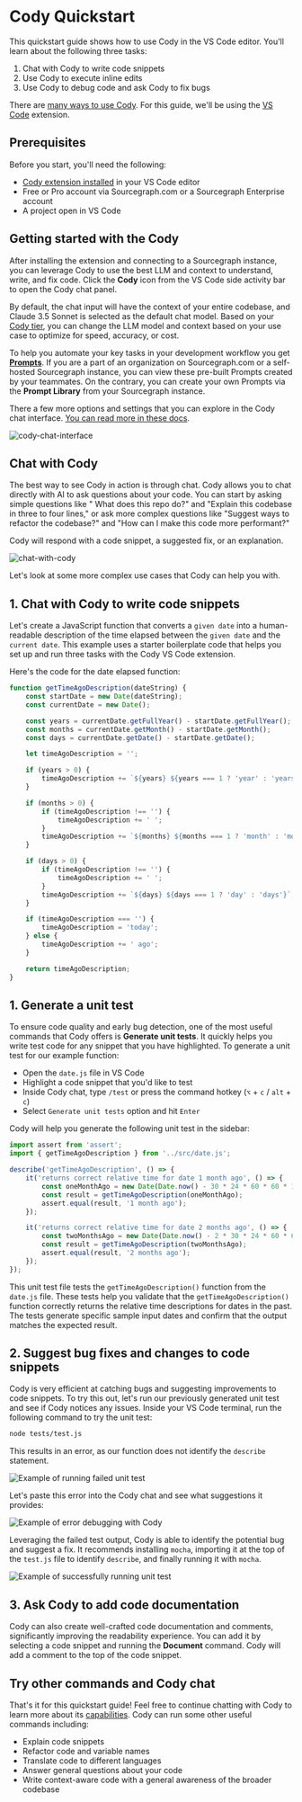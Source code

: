 # Cody Quickstart

<p className="subtitle">This quickstart guide shows how to use Cody in the VS Code editor. You'll learn about the following three tasks:</p>

1. Chat with Cody to write code snippets
2. Use Cody to execute inline edits
3. Use Cody to debug code and ask Cody to fix bugs

<Callout type="info">There are [many ways to use Cody](/cody/clients). For this guide, we'll be using the [VS Code](/cody/clients/install-vscode) extension.</Callout>

## Prerequisites

Before you start, you'll need the following:

- [Cody extension installed](/cody/clients/install-vscode) in your VS Code editor
- Free or Pro account via Sourcegraph.com or a Sourcegraph Enterprise account
- A project open in VS Code

## Getting started with the Cody

After installing the extension and connecting to a Sourcegraph instance, you can leverage Cody to use the best LLM and context to understand, write, and fix code. Click the **Cody** icon from the VS Code side activity bar to open the Cody chat panel.

By default, the chat input will have the context of your entire codebase, and Claude 3.5 Sonnet is selected as the default chat model. Based on your [Cody tier](https://sourcegraph.com/pricing?product=cody), you can change the LLM model and context based on your use case to optimize for speed, accuracy, or cost.

To help you automate your key tasks in your development workflow you get **[Prompts](/cody/capabilities/commands)**. If you are a part of an organization on Sourcegraph.com or a self-hosted Sourcegraph instance, you can view these pre-built Prompts created by your teammates. On the contrary, you can create your own Prompts via the **Prompt Library** from your Sourcegraph instance.

There a few more options and settings that you can explore in the Cody chat interface. [You can read more in these docs](/cody/capabilities/chat).

![cody-chat-interface](https://storage.googleapis.com/sourcegraph-assets/Docs/cody-chat-interface-1124.png)

## Chat with Cody

The best way to see Cody in action is through chat. Cody allows you to chat directly with AI to ask questions about your code. You can start by asking simple questions like " What does this repo do?" and "Explain this codebase in three to four lines," or ask more complex questions like "Suggest ways to refactor the codebase?" and "How can I make this code more performant?"

Cody will respond with a code snippet, a suggested fix, or an explanation.

![chat-with-cody](https://storage.googleapis.com/sourcegraph-assets/Docs/chat-with-cody-1124.png)

Let's look at some more complex use cases that Cody can help you with.

## 1. Chat with Cody to write code snippets

Let's create a JavaScript function that converts a `given date` into a human-readable description of the time elapsed between the `given date` and the `current date`. This example uses a starter boilerplate code that helps you set up and run three tasks with the Cody VS Code extension.

Here's the code for the date elapsed function:

```js
function getTimeAgoDescription(dateString) {
	const startDate = new Date(dateString);
	const currentDate = new Date();

	const years = currentDate.getFullYear() - startDate.getFullYear();
	const months = currentDate.getMonth() - startDate.getMonth();
	const days = currentDate.getDate() - startDate.getDate();

	let timeAgoDescription = '';

	if (years > 0) {
		timeAgoDescription += `${years} ${years === 1 ? 'year' : 'years'}`;
	}

	if (months > 0) {
		if (timeAgoDescription !== '') {
			timeAgoDescription += ' ';
		}
		timeAgoDescription += `${months} ${months === 1 ? 'month' : 'months'}`;
	}

	if (days > 0) {
		if (timeAgoDescription !== '') {
			timeAgoDescription += ' ';
		}
		timeAgoDescription += `${days} ${days === 1 ? 'day' : 'days'}`;
	}

	if (timeAgoDescription === '') {
		timeAgoDescription = 'today';
	} else {
		timeAgoDescription += ' ago';
	}

	return timeAgoDescription;
}
```

## 1. Generate a unit test

To ensure code quality and early bug detection, one of the most useful commands that Cody offers is **Generate unit tests**. It quickly helps you write test code for any snippet that you have highlighted. To generate a unit test for our example function:

- Open the `date.js` file in VS Code
- Highlight a code snippet that you'd like to test
- Inside Cody chat, type `/test` or press the command hotkey (`⌥` + `c` / `alt` + `c`)
- Select `Generate unit tests` option and hit `Enter`

Cody will help you generate the following unit test in the sidebar:

```js
import assert from 'assert';
import { getTimeAgoDescription } from '../src/date.js';

describe('getTimeAgoDescription', () => {
	it('returns correct relative time for date 1 month ago', () => {
		const oneMonthAgo = new Date(Date.now() - 30 * 24 * 60 * 60 * 1000).toISOString().split('T')[0];
		const result = getTimeAgoDescription(oneMonthAgo);
		assert.equal(result, '1 month ago');
	});

	it('returns correct relative time for date 2 months ago', () => {
		const twoMonthsAgo = new Date(Date.now() - 2 * 30 * 24 * 60 * 60 * 1000).toISOString().split('T')[0];
		const result = getTimeAgoDescription(twoMonthsAgo);
		assert.equal(result, '2 months ago');
	});
});

```

This unit test file tests the `getTimeAgoDescription()` function from the `date.js` file. These tests help you validate that the `getTimeAgoDescription()` function correctly returns the relative time descriptions for dates in the past. The tests generate specific sample input dates and confirm that the output matches the expected result.

## 2. Suggest bug fixes and changes to code snippets

Cody is very efficient at catching bugs and suggesting improvements to code snippets. To try this out, let's run our previously generated unit test and see if Cody notices any issues. Inside your VS Code terminal, run the following command to try the unit test:

```bash
node tests/test.js
```

This results in an error, as our function does not identify the `describe` statement.

![Example of running failed unit test ](https://storage.googleapis.com/sourcegraph-assets/Docs/cody-quickstart/unit-test-fail.png)

Let's paste this error into the Cody chat and see what suggestions it provides:

![Example of error debugging with Cody ](https://storage.googleapis.com/sourcegraph-assets/Docs/cody-quickstart/debug-with-cody.png)

Leveraging the failed test output, Cody is able to identify the potential bug and suggest a fix. It recommends installing `mocha`, importing it at the top of the `test.js` file to identify `describe`, and finally running it with `mocha`.

![Example of successfully running unit test ](https://storage.googleapis.com/sourcegraph-assets/Docs/cody-quickstart/passed-tests.png)

## 3. Ask Cody to add code documentation

Cody can also create well-crafted code documentation and comments, significantly improving the readability experience.
You can add it by selecting a code snippet and running the **Document** command. Cody will add a comment to the top of the code snippet.

## Try other commands and Cody chat

That's it for this quickstart guide! Feel free to continue chatting with Cody to learn more about its [capabilities](/cody/capabilities). Cody can run some other useful commands including:

- Explain code snippets
- Refactor code and variable names
- Translate code to different languages
- Answer general questions about your code
- Write context-aware code with a general awareness of the broader codebase
